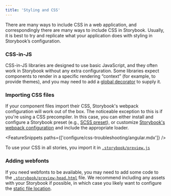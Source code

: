 ```yaml
---
title: 'Styling and CSS'
---
```


There are many ways to include CSS in a web application, and correspondingly there are many ways to include CSS in Storybook. Usually, it is best to try and replicate what your application does with styling in Storybook’s configuration.

### CSS-in-JS

CSS-in-JS libraries are designed to use basic JavaScript, and they often work in Storybook without any extra configuration. Some libraries expect components to render in a specific rendering “context” (for example, to provide themes), and you may need to add a [global decorator](../writing-stories/decorators.mdx#global-decorators) to supply it.

### Importing CSS files

If your component files import their CSS, Storybook's webpack configuration will work out of the box. The noticeable exception to this is if you're using a CSS precompiler. In this case, you can either install and configure a Storybook preset (e.g., [SCSS preset](https://github.com/storybookjs/presets/tree/master/packages/preset-scss)), or customize [Storybook's webpack configuration](../builders/webpack.mdx#extending-storybooks-webpack-config) and include the appropriate loader.

<FeatureSnippets paths={['configure/css-troubleshooting/angular.mdx']} />

To use your CSS in all stories, you import it in [`.storybook/preview.js`](./overview.mdx#configure-story-rendering)

### Adding webfonts

If you need webfonts to be available, you may need to add some code to the [`.storybook/preview-head.html`](./story-rendering.mdx#adding-to-head) file. We recommend including any assets with your Storybook if possible, in which case you likely want to configure the [static file location](./images-and-assets.mdx#serving-static-files-via-storybook-configuration).

